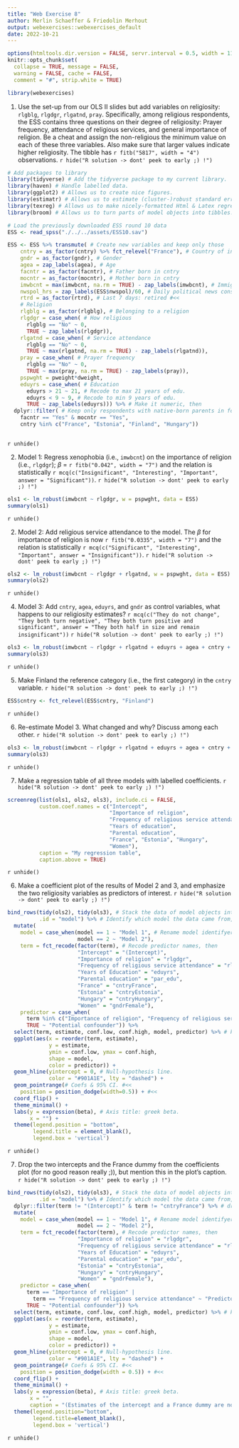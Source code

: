 ```yaml
---
title: "Web Exercise 8"
author: Merlin Schaeffer & Friedolin Merhout
output: webexercises::webexercises_default
date: 2022-10-21
---
```


```r
options(htmltools.dir.version = FALSE, servr.interval = 0.5, width = 115, digits = 2)
knitr::opts_chunk$set(
  collapse = TRUE, message = FALSE, 
  warning = FALSE, cache = FALSE,
  comment = "#", strip.white = TRUE)

library(webexercises)
```

1) Use the set-up from our OLS II slides but add variables on religiosity: `rlgblg`, `rlgdgr`, `rlgatnd`, `pray`. Specifically, among religious respondents, the ESS contains three questions on their degree of religiosity: Prayer frequency, attendance of religious services, and general importance of religion. Be a cheat and assign the non-religious the minimum value on each of these three variables. Also make sure that larger values indicate higher religiosity. The tibble has `r fitb("5817", width = "4")` observations.
`r hide("R solution -> dont' peek to early ;) !")`
```r
# Add packages to library
library(tidyverse) # Add the tidyverse package to my current library.
library(haven) # Handle labelled data.
library(ggplot2) # Allows us to create nice figures.
library(estimatr) # Allows us to estimate (cluster-)robust standard errors
library(texreg) # Allows us to make nicely-formatted Html & Latex regression tables.
library(broom) # Allows us to turn parts of model objects into tibbles.
```

```r
# Load the previously downloaded ESS round 10 data
ESS <- read_spss("./../../assets/ESS10.sav")
```

```r
ESS <- ESS %>% transmute( # Create new variables and keep only those
    cntry = as_factor(cntry) %>% fct_relevel("France"), # Country of interview #<<
    gndr = as_factor(gndr), # Gender
    agea = zap_labels(agea), # Age
    facntr = as_factor(facntr), # Father born in cntry
    mocntr = as_factor(mocntr), # Mother born in cntry
    imwbcnt = max(imwbcnt, na.rm = TRUE) - zap_labels(imwbcnt), # Immigrants make country better (0) - worse (10) place
    nwspol_hrs = zap_labels(ESS$nwspol)/60, # Daily political news consumption in hours #<<
    rtrd = as_factor(rtrd), # Last 7 days: retired #<<
    # Religion
    rlgblg = as_factor(rlgblg), # Belonging to a religion
    rlgdgr = case_when( # How religious
      rlgblg == "No" ~ 0,
      TRUE ~ zap_labels(rlgdgr)),
    rlgatnd = case_when( # Service attendance
      rlgblg == "No" ~ 0,
      TRUE ~ max(rlgatnd, na.rm = TRUE) - zap_labels(rlgatnd)),
    pray = case_when( # Prayer frequency
      rlgblg == "No" ~ 0,
      TRUE ~ max(pray, na.rm = TRUE) - zap_labels(pray)),
    pspwght = pweight*dweight,
    eduyrs = case_when( # Education
      eduyrs > 21 ~ 21, # Recode to max 21 years of edu.
      eduyrs < 9 ~ 9, # Recode to min 9 years of edu.
      TRUE ~ zap_labels(eduyrs))) %>% # Make it numeric, then
  dplyr::filter( # Keep only respondents with native-born parents in four countries
    facntr == "Yes" & mocntr == "Yes",
    cntry %in% c("France", "Estonia", "Finland", "Hungary"))
  
```
`r unhide()`

2) Model 1: Regress xenophobia (i.e., `imwbcnt`) on the importance of religion (i.e., `rlgdgr`); $\beta$ = `r fitb("0.042", width = "7")` and the relation is statistically `r mcq(c("Insignificant", "Interesting", "Important", answer = "Significant"))`.
`r hide("R solution -> dont' peek to early ;) !")`
```r
ols1 <- lm_robust(imwbcnt ~ rlgdgr, w = pspwght, data = ESS)
summary(ols1)
```
`r unhide()`

2) Model 2: Add religious service attendance to the model. The $\beta$ for importance of religion is now `r fitb("0.0335", width = "7")` and the relation is statistically `r mcq(c("Significant", "Interesting", "Important", answer = "Insignificant"))`.
`r hide("R solution -> dont' peek to early ;) !")`
```r
ols2 <- lm_robust(imwbcnt ~ rlgdgr + rlgatnd, w = pspwght, data = ESS)
summary(ols2)
```
`r unhide()`

4) Model 3: Add `cntry`, `agea`, `eduyrs`, and `gndr` as control variables, what happens to our religiosity estimates? `r mcq(c("They do not change", "They both turn negative", "They both turn positive and significant", answer = "They both half in size and remain insignificant"))`
`r hide("R solution -> dont' peek to early ;) !")`
```r
ols3 <- lm_robust(imwbcnt ~ rlgdgr + rlgatnd + eduyrs + agea + cntry + gndr, w = pspwght, data = ESS)
summary(ols3)
```
`r unhide()`

5) Make Finland the reference category (i.e., the first category) in the `cntry` variable.
`r hide("R solution -> dont' peek to early ;) !")`
```r
ESS$cntry <- fct_relevel(ESS$cntry, "Finland")
```
`r unhide()`

6) Re-estimate Model 3. What changed and why? Discuss among each other.
`r hide("R solution -> dont' peek to early ;) !")`
```r
ols3 <- lm_robust(imwbcnt ~ rlgdgr + rlgatnd + eduyrs + agea + cntry + gndr, w = pspwght, data = ESS)
summary(ols3)
```
`r unhide()`

7) Make a regression table of all three models with labelled coefficients.
`r hide("R solution -> dont' peek to early ;) !")`
```r
screenreg(list(ols1, ols2, ols3), include.ci = FALSE,
          custom.coef.names = c("Intercept", 
                                "Importance of religion",
                                "Frequency of religious service attendance",
                                "Years of education",
                                "Parental education", 
                                "France", "Estonia", "Hungary",
                                "Women"),
          caption = "My regression table", 
          caption.above = TRUE)
```
`r unhide()`

6) Make a coefficient plot of the results of Model 2 and 3, and emphasize the two religiosity variables as predictors of interest.
`r hide("R solution -> dont' peek to early ;) !")`
```r
bind_rows(tidy(ols2), tidy(ols3), # Stack the data of model objects into one tibble.
          .id = "model") %>% # Identify which model the data came from, then
  mutate(
    model = case_when(model == 1 ~ "Model 1", # Rename model identifyer.
                      model == 2 ~ "Model 2"),
    term = fct_recode(factor(term), # Recode predictor names, then
                      "Intercept" = "(Intercept)",
                      "Importance of religion" = "rlgdgr",
                      "Frequency of religious service attendance" = "rlgatnd",
                      "Years of Education" = "eduyrs",
                      "Parental education" = "par_edu",
                      "France" = "cntryFrance",
                      "Estonia" = "cntryEstonia",
                      "Hungary" = "cntryHungary",
                      "Women" = "gndrFemale"),
    predictor = case_when(
      term %in% c("Importance of religion", "Frequency of religious service attendance") ~ "Predictor",
      TRUE ~ "Potential confounder")) %>% 
  select(term, estimate, conf.low, conf.high, model, predictor) %>% # keep only relevant info, then
  ggplot(aes(x = reorder(term, estimate),
             y = estimate, 
             ymin = conf.low, ymax = conf.high,
             shape = model,
             color = predictor)) +
  geom_hline(yintercept = 0, # Null-hypothesis line.
             color = "#901A1E", lty = "dashed") + 
  geom_pointrange(# Coefs & 95% CI. #<<
    position = position_dodge(width=0.5)) + #<<
  coord_flip() + 
  theme_minimal() +
  labs(y = expression(beta), # Axis title: greek beta.
       x = "") +
  theme(legend.position = "bottom",
        legend.title = element_blank(),
        legend.box = 'vertical')
```
`r unhide()`

7) Drop the two intercepts and the France dummy from the coefficients plot (for no good reason really ;)), but mention this in the plot's caption.
`r hide("R solution -> dont' peek to early ;) !")`
```r
bind_rows(tidy(ols2), tidy(ols3), # Stack the data of model objects into one tibble.
          .id = "model") %>% # Identify which model the data came from, then
  dplyr::filter(term != "(Intercept)" & term != "cntryFrance") %>% # drop the two intercepts and Sweden dummy, then
  mutate(
    model = case_when(model == 1 ~ "Model 1", # Rename model identifyer.
                      model == 2 ~ "Model 2"),
    term = fct_recode(factor(term), # Recode predictor names, then
                      "Importance of religion" = "rlgdgr",
                      "Frequency of religious service attendance" = "rlgatnd",
                      "Years of Education" = "eduyrs",
                      "Parental education" = "par_edu",
                      "Estonia" = "cntryEstonia",
                      "Hungary" = "cntryHungary",
                      "Women" = "gndrFemale"),
    predictor = case_when(
      term == "Importance of religion" | 
        term == "Frequency of religious service attendance" ~ "Predictor",
      TRUE ~ "Potential confounder")) %>% 
  select(term, estimate, conf.low, conf.high, model, predictor) %>% # keep only some of all the info, then
  ggplot(aes(x = reorder(term, estimate),
             y = estimate, 
             ymin = conf.low, ymax = conf.high,
             shape = model, 
             color = predictor)) +
  geom_hline(yintercept = 0, # Null-hypothesis line.
             color = "#901A1E", lty = "dashed") + 
  geom_pointrange(# Coefs & 95% CI. #<<
    position = position_dodge(width = 0.5)) + #<<
  coord_flip() + 
  theme_minimal() +
  labs(y = expression(beta), # Axis title: greek beta.
       x = "",
       caption = "(Estimates of the intercept and a France dummy are not shown)") +
  theme(legend.position="bottom",
        legend.title=element_blank(),
        legend.box = 'vertical')
```
`r unhide()`
